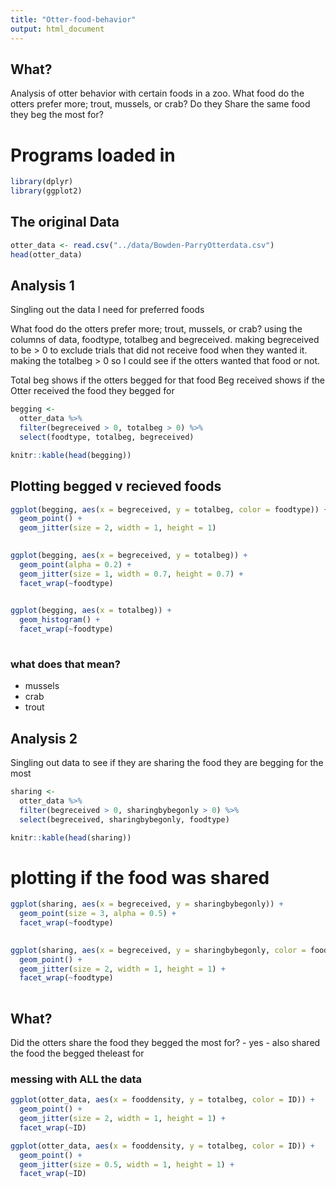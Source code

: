 ```yaml
---
title: "Otter-food-behavior"
output: html_document
---
```


## What?

Analysis of otter behavior with certain foods in a zoo.
What food do the otters prefer more; trout, mussels, or crab? Do they Share the same food they beg the most for?


# Programs loaded in

```r
library(dplyr)
library(ggplot2)
```

## The original Data 

```r
otter_data <- read.csv("../data/Bowden-ParryOtterdata.csv")
head(otter_data)
```


## Analysis 1

Singling out the data I need for preferred foods

What food do the otters prefer more; trout, mussels, or crab?
using the columns of data, foodtype, totalbeg and begreceived.
making begreceived to be > 0 to exclude trials that did not receive food when they wanted it.
making the totalbeg > 0 so I could see if the otters wanted that food or not.

Total beg shows if the otters begged for that food
Beg received shows if the Otter received the food they begged for

```r
begging <-   
  otter_data %>%
  filter(begreceived > 0, totalbeg > 0) %>% 
  select(foodtype, totalbeg, begreceived)

knitr::kable(head(begging))
```

## Plotting begged v recieved foods

```r
ggplot(begging, aes(x = begreceived, y = totalbeg, color = foodtype)) +
  geom_point() +
  geom_jitter(size = 2, width = 1, height = 1)
  
```

```r
ggplot(begging, aes(x = begreceived, y = totalbeg)) +
  geom_point(alpha = 0.2) +
  geom_jitter(size = 1, width = 0.7, height = 0.7) +
  facet_wrap(~foodtype)
  
```


```r
ggplot(begging, aes(x = totalbeg)) +
  geom_histogram() +
  facet_wrap(~foodtype)
  
```


### what does that mean?

 - mussels
 - crab 
 - trout



## Analysis 2

Singling out data to see if they are sharing the food they are begging for the most

```r
sharing <- 
  otter_data %>% 
  filter(begreceived > 0, sharingbybegonly > 0) %>% 
  select(begreceived, sharingbybegonly, foodtype)

knitr::kable(head(sharing))
```


# plotting if the food was shared

```r
ggplot(sharing, aes(x = begreceived, y = sharingbybegonly)) +
  geom_point(size = 3, alpha = 0.5) +
  facet_wrap(~foodtype)
  
```



```r
ggplot(sharing, aes(x = begreceived, y = sharingbybegonly, color = foodtype)) +
  geom_point() +
  geom_jitter(size = 2, width = 1, height = 1) +
  facet_wrap(~foodtype)
  
```

## What?

Did the otters share the food they begged the most for?
 - yes
 - also shared the food the begged theleast for






### messing with ALL the data

```r
ggplot(otter_data, aes(x = fooddensity, y = totalbeg, color = ID)) +
  geom_point() +
  geom_jitter(size = 2, width = 1, height = 1) +
  facet_wrap(~ID)

```  



```r
ggplot(otter_data, aes(x = fooddensity, y = totalbeg, color = ID)) +
  geom_point() +
  geom_jitter(size = 0.5, width = 1, height = 1) +
  facet_wrap(~ID)

```  










